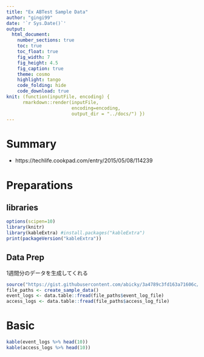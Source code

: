 ```yaml
---
title: "Ex ABTest Sample Data"
author: "gingi99"
date: '`r Sys.Date()`'
output:
  html_document:
    number_sections: true
    toc: true
    toc_float: true
    fig_width: 7
    fig_height: 4.5
    fig_caption: true
    theme: cosmo
    highlight: tango
    code_folding: hide
    code_download: true
knit: (function(inputFile, encoding) { 
      rmarkdown::render(inputFile,
                        encoding=encoding, 
                        output_dir = "../docs/") })
---
```


# Summary 

* https://techlife.cookpad.com/entry/2015/05/08/114239

# Preparations {.tabset .tabset-fade .tabset-pills}

## libraries

```r
options(scipen=10)
library(knitr)
library(kableExtra) #install.packages("kableExtra")
print(packageVersion("kableExtra"))
```

## Data Prep

1週間分のデータを生成してくれる

```r
source("https://gist.githubusercontent.com/abicky/3a4789c3fd163a71606c/raw/5f1aeb86b8f0eb50caf386aa3fce9bc5354df9b5/create_sample_data.R")
file_paths <- create_sample_data()
event_logs <- data.table::fread(file_paths$event_log_file)
access_logs <- data.table::fread(file_paths$access_log_file)
```

# Basic  {.tabset .tabset-fade .tabset-pills}

```r
kable(event_logs %>% head(10))
kable(access_logs %>% head(10))
```


